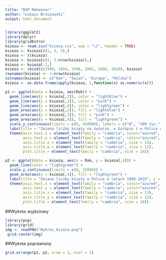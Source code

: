 ```yaml
---
title: "NSP Makeover"
author: "Łukasz Brzozowski"
output: html_document
---
```

```r
library(ggplot2)
library(dplyr)
library(gridExtra)
ksieza <- read.csv("ksieza.csv", sep = "\t", header = TRUE)
ksieza <- ksieza[c(1, 3, 5),]
ksieza <- t(ksieza)
ksieza <- ksieza[c(1, 3:nrow(ksieza)),]
ksieza <- ksieza[-1,]
ksieza <- cbind(c(1990, 1994, 1998, 2002, 2006, 2010), ksieza)
rownames(ksieza) <- 1:nrow(ksieza)
colnames(ksieza) <- c("Rok", "Świat", "Europa", "Polska")
ksieza <- as.data.frame(apply(ksieza, 2,function(x) as.numeric(x)))
```
```r
p1 <- ggplot(data = ksieza, aes(Rok)) +
  geom_line(aes(y = ksieza[,2]), color = "lightblue") +
  geom_line(aes(y = ksieza[,3]), color = "pink") +
  geom_line(aes(y = ksieza[,4]), color = "lightgreen") +
  geom_area(aes(y = ksieza[,2]), fill = "lightblue") +
  geom_area(aes(y = ksieza[,3]), fill = "pink") +
  geom_area(aes(y = ksieza[,4]), fill = "lightgreen") +
  scale_y_continuous(limits = c(0, 420000), labels = c("0", "100 tys.", "200 tys.", "300 tys.", "400 tys.")) +
  labs(title = "Zmiana liczby księży na świecie, w Europie i w Polsce w latach 1990-2010", y = "Liczba księży") +
  theme(axis.text.x = element_text(family = "cambria", color="azure4", size=10),
        axis.text.y = element_text(family = "cambria", color="azure4", size = 10, angle = 60),
        axis.title.x = element_text(family = "cambria", size = 13),
        axis.title.y = element_text(family = "cambria", size = 12),
        plot.title = element_text(family = "cambria", size = 14))

p2 <- ggplot(data = ksieza, aes(x = Rok, y = ksieza[,4])) +
  geom_line(color = "lightgreen") +
  scale_y_continuous(limits = c(0, 32000)) +
  geom_area(aes(y = ksieza[,4]), fill = "lightgreen") +
  labs(title = "Zmiana liczby księży w Polsce w latach 1990-2010", y = "Liczba księży") +
  theme(axis.text.x = element_text(family = "cambria", color="azure4", size=10),
        axis.text.y = element_text(family = "cambria", color="azure4", size = 10, angle = 60),
        axis.title.x = element_text(family = "cambria", size = 13),
        axis.title.y = element_text(family = "cambria", size = 12),
        plot.title = element_text(family = "cambria", size = 14))

```
##Wykres wyjściowy
```r
library(png)
library(grid)
img <- readPNG("Wykres_ksieza.png")
 grid.raster(img)
```

##Wykres poprawiony

```r
grid.arrange(p1, p2, nrow = 2, ncol = 1)
```

